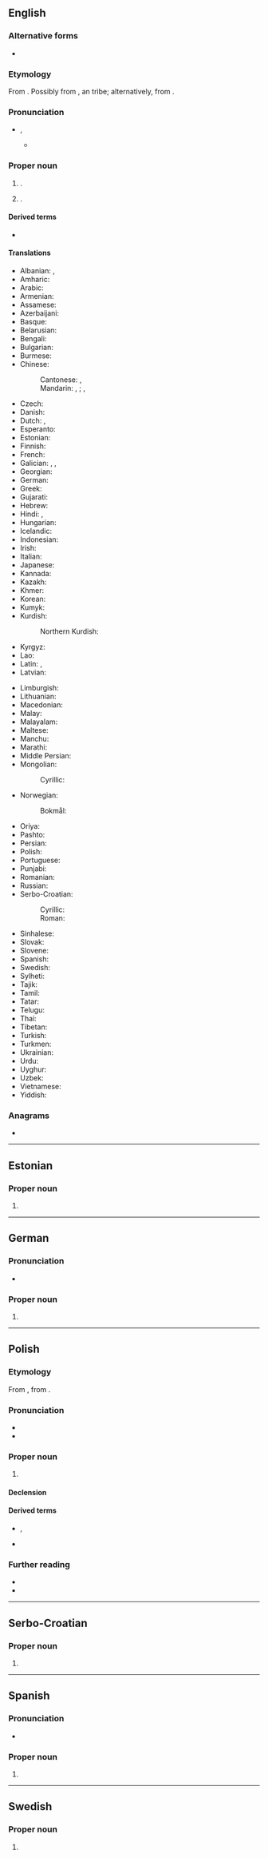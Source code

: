 {{also|kabul|Kábul}}
==English==
{{wikipedia}}

===Alternative forms===
* {{l|en|Cabul}}

===Etymology===
From {{bor|en|fa|کابل|tr=kâbol}}. Possibly from {{m|en|Kambuja}}, an {{der|en|iir|-}} tribe; alternatively, from {{der|en|sa|कम्बुज}}.

===Pronunciation===
* {{IPA|en|/ˈkɑːbəl/}}, {{enPR|käʹbo͝ol}}
** {{audio|en|LL-Q1860 (eng)-Vealhurl-Kabul.wav|Audio (UK)}}

===Proper noun===
{{en-proper noun}}

# {{place|en|caplc|c/Afghanistan}}.
# {{place|en|province|c/Afghanistan}}.

====Derived terms====
* {{l|en|Kabulese}}

====Translations====
{{trans-top|capital and largest city of Afghanistan}}
* Albanian: {{t|sq|Kabuli|m}}, {{t|sq|Kabul|m}} {{qualifier|indefinite}}
* Amharic: {{t|am|ካቡል}}
* Arabic: {{t|ar|كَابُل|f}}
* Armenian: {{t|hy|Քաբուլ}}
* Assamese: {{t|as|কাবুল}}
* Azerbaijani: {{t|az|Kabil}}
* Basque: {{t+check|eu|Kabul}}
* Belarusian: {{t|be|Кабу́л|m}}
* Bengali: {{t+|bn|কাবুল}}
* Bulgarian: {{t|bg|Кабу́л|m}}
* Burmese: {{t|my|ကဘူးလ်}}
* Chinese:
*: Cantonese: {{t|yue|喀布爾}}, {{t|yue|喀布尔|tr=haak3 bou3 ji5}}
*: Mandarin: {{t+|cmn|喀布爾}}, {{t+|cmn|喀布尔|tr=Kābù'ěr}}; {{t|cmn|哈布爾}}, {{t|cmn|哈布尔|tr=Hābù’ěr}} {{qualifier|historically}}
* Czech: {{t+|cs|Kábul|m}}
* Danish: {{t|da|Kabul|n}}
* Dutch: {{t+|nl|Kaboel|n}}, {{t+|nl|Kabul|n}}
* Esperanto: {{t+|eo|Kabulo}}
* Estonian: {{t+|et|Kabul}}
* Finnish: {{t+|fi|Kabul}}
* French: {{t+|fr|Kaboul|m}}
* Galician: {{t-check|gl|Cabul}}, {{t+check|gl|Kabul}}, {{t-check|gl|Kābul}}
* Georgian: {{t+|ka|ქაბული}}
* German: {{t+|de|Kabul|n}}
* Greek: {{t+|el|Καμπούλ}}
* Gujarati: {{t|gu|કાબુલ}}
* Hebrew: {{t|he|קאבול|f|tr=kabul|alt=קאבול \ קָבּוּל}}
* Hindi: {{t|hi|काबुल|m}}, {{t+|hi|काबूल|m}}
* Hungarian: {{t+|hu|Kabul}}
* Icelandic: {{t|is|Kabúl}}
* Indonesian: {{t|id|Kabul}}
* Irish: {{t|ga|Cabúl|m}}
* Italian: {{t+|it|Kabul}}
* Japanese: {{t|ja|カブール|tr=Kabūru}}
* Kannada: {{t|kn|ಕಾಬುಲ್}}
* Kazakh: {{t|kk|Кабул}}
* Khmer: {{t+|km|កាប៊ុល}}
* Korean: {{t+|ko|^카불}}
* Kumyk: {{t|kum|Къабул|tr=Qabul}}
* Kurdish:
*: Northern Kurdish: {{t+|kmr|Kabûl}}
* Kyrgyz: {{t|ky|Кабул}}
* Lao: {{t|lo|ກາບູນ}}
* Latin: {{t|la|Cabura|f}}, {{t|la|Cabulum|n}}
* Latvian: {{t|lv|Kabula|f}}
{{trans-mid}}
* Limburgish: {{t-check|li|Kaboel}}
* Lithuanian: {{t|lt|Kabulas|m}}
* Macedonian: {{t|mk|Кабул|m}}
* Malay: {{t|ms|Kabul}}
* Malayalam: {{t|ml|കാബൂൾ}}
* Maltese: {{t|mt|Kabul}}
* Manchu: {{t|mnc|ᡥᠠᠪᡠᠯ}}
* Marathi: {{t|mr|काबुल}}
* Middle Persian: {{t|pal|tr=kʾpwl|ts=kābul}}
* Mongolian:
*: Cyrillic: {{t|mn|Кабул}}
* Norwegian:
*: Bokmål: {{t+|nb|Kabul}}
* Oriya: {{t|or|କାବୁଲ}}
* Pashto: {{t+|ps|کابل|m|tr=kābǝ́l}}
* Persian: {{t+|fa|کابل|tr=kâbol}}
* Polish: {{t+|pl|Kabul|m}}
* Portuguese: {{t+|pt|Cabul|m}}
* Punjabi: {{t+|pa|ਕਾਬੁਲ}}
* Romanian: {{t+|ro|Kabul}}
* Russian: {{t+|ru|Кабу́л|m}}
* Serbo-Croatian:
*: Cyrillic: {{t|sh|Кабул|m}}
*: Roman: {{t+|sh|Kabul|m}}
* Sinhalese: {{t|si|කාබුල්}}
* Slovak: {{t+|sk|Kábul|m}}
* Slovene: {{t|sl|Kabul|m}}
* Spanish: {{t+|es|Kabul|m}}
* Swedish: {{t+|sv|Kabul|n}}
* Sylheti: {{t|syl|ꠇꠣꠛꠥꠟ}}
* Tajik: {{t+|tg|Кобул}}
* Tamil: {{t+|ta|காபூல்}}
* Tatar: {{t|tt|Кабул}}
* Telugu: {{t|te|కాబూల్}}
* Thai: {{t|th|คาบูล}}
* Tibetan: {{t|bo|ཁ་པུལ}}
* Turkish: {{t|tr|Kâbil}}
* Turkmen: {{t|tk|Kabul}}
* Ukrainian: {{t|uk|Кабу́л|m}}
* Urdu: {{t|ur|کابل|m|tr=kābul}}
* Uyghur: {{t|ug|كابۇل}}
* Uzbek: {{t|uz|Kabul}}
* Vietnamese: {{t|vi|Ka-bun}}
* Yiddish: {{t|yi|קאַבול|n}}
{{trans-bottom}}

===Anagrams===
* {{anagrams|en|a=abklu|baulk|bulak}}

----

==Estonian==

===Proper noun===
{{head|et|proper noun}}

# {{place|et|capital city|c/Afghanistan|t1=Kabul}}

----

==German==
{{wikipedia|lang=de}}

===Pronunciation===
* {{audio|de|De-Kabul.ogg|Audio}}

===Proper noun===
{{de-proper noun|n}}

# {{place|de|capital city|c/Afghanistan|t1=Kabul}}

----

==Polish==
{{wp|lang=pl}}

===Etymology===
From {{bor|pl|fa|کابل|tr=kâbol}}, from {{der|pl|ps|کابل|tr=kâbël}}.

===Pronunciation===
* {{pl-IPA}}
* {{audio|pl|LL-Q809 (pol)-Olaf-Kabul.wav|Audio}}

===Proper noun===
{{pl-proper noun|m-in}}

# {{place|pl|capital city|c/Afghanistan|t1=Kabul}}

====Declension====
{{pl-decl-noun-m-in|tantum=s}}

====Derived terms====
* {{q|nouns}} {{l|pl|kabulczyk}}, {{l|pl|kabulka}}
* {{q|adjective}} {{l|pl|kabulski}}

===Further reading===
* {{R:pl:WSJP}}
* {{R:PWN}}

{{c|pl|Exonyms}}

----

==Serbo-Croatian==
{{wikipedia|lang=sh}}

===Proper noun===
{{sh-proper noun|g=m}}

# {{place|sh|capital city|c/Afghanistan|t1=Kabul}}

----

==Spanish==
{{wikipedia|lang=es}}
=== Pronunciation ===
{{es-IPA}}
* {{audio|es|LL-Q1321 (spa)-Rodrigo5260-Kabul.wav|Audio (Peru)}}

===Proper noun===
{{es-proper noun|m}}

# {{place|es|capital city|c/Afghanistan|t1=Kabul}}

----

==Swedish==
{{wikipedia|lang=sv}}

===Proper noun===
{{sv-proper noun|n}}
# {{place|sv|capital city|c/Afghanistan|t1=Kabul}}